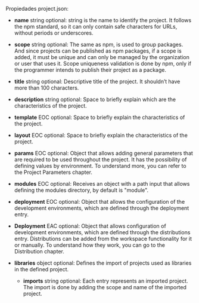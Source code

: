 
<Title>Project.json</Title>

Propiedades project.json:

-   **name** string optional: string is the name to identify the project. It follows the npm standard, so it can only contain safe characters for URLs, without periods or underscores.

-   **scope** string optional: The same as npm, is used to group packages. And since projects can be published as npm packages, if a scope is added, it must be unique and can only be managed by the organization or user that uses it. Scope uniqueness validation is done by npm, only if the programmer intends to publish their project as a package.

-   **title** string optional: Descriptive title of the project. It shouldn’t have more than 100 characters.

-   **description** string optional: Space to briefly explain which are the characteristics of the project.

-   **template** <Link to="/glossary#eoc">EOC</Link> optional: Space to briefly explain the characteristics of the project.

-   **layout** <Link to="/glossary#eoc">EOC</Link> optional: Space to briefly explain the characteristics of the project.

-   **params** <Link to="/glossary#eoc">EOC</Link> optional: Object that allows adding general parameters that are required to be used throughout the project. It has the possibility of defining values by environment. To understand more, you can refer to the Project <Link to="/project/params">Parameters chapter.</Link>

-   **modules** <Link to="/glossary#eoc">EOC</Link> optional: Receives an object with a path input that allows defining the modules directory, by default is "module".

-   **deployment** <Link to="/glossary#eoc">EOC</Link> optional: Object that allows the configuration of the development environments, which are defined through the deployment entry.

-   **Deployment** <Link to="/glossary#eac">EAC</Link> optional: Object that allows configuration of development environments, which are defined through the distributions entry. Distributions can be added from the workspace functionality for it or manually. To understand how they work, you can go to the <Link to="/project/distributions">Distribution chapter.</Link>

-   **libraries** object optional: Defines the import of projects used as libraries in the defined project.

    -   **imports** string optional: Each entry represents an imported project. The import is done by adding the scope and name of the imported project.
